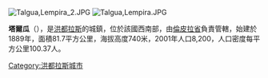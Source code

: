 [[Image:Talgua,Lempira_2.JPG|right]]
[[Image:Talgua,Lempira.JPG|thumb]]

'''塔爾瓜'''（{{lang-es|Talgua}}），是[[洪都拉斯|洪都拉斯]]的城鎮，位於該國西南部，由[[倫皮拉省|倫皮拉省]]負責管轄，始建於1889年，面積81.7平方公里，海拔高度740米，2001年人口8,200，人口密度每平方公里100.37人。

{{Coord|14|42|N|88|42|W|source:itwiki_region:HN|display=title}}

{{Honduras-geo-stub}}
[[Category:洪都拉斯城市|Category:洪都拉斯城市]]